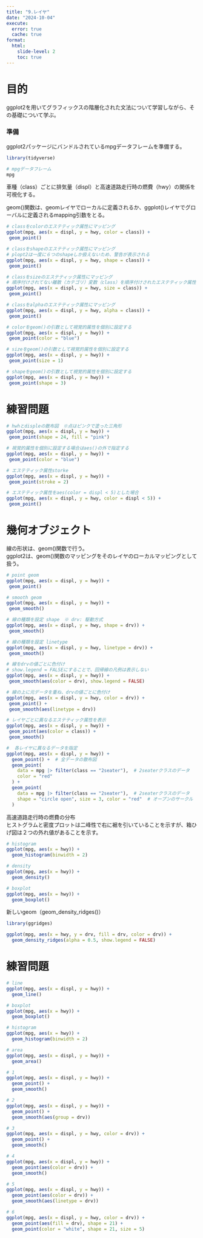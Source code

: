 ```yaml
---
title: "9.レイヤ"
date: "2024-10-04"
execute: 
  error: true
  cache: true
format:
  html: 
    slide-level: 2
    toc: true
---
```


# 目的
ggplot2を用いてグラフィックスの階層化された文法について学習しながら、その基礎について学ぶ。

### 準備
ggplot2パッケージにバンドルされているmpgデータフレームを準備する。
```r
library(tidyverse)

# mpgデータフレーム
mpg
```

車種（class）ごとに排気量（displ）と高速道路走行時の燃費（hwy）の関係を可視化する。  

geom()関数は、geomレイヤでローカルに定義されるか、ggplot()レイヤでグローバルに定義されるmapping引数をとる。
```r
# classをcolorのエステティック属性にマッピング
ggplot(mpg, aes(x = displ, y = hwy, color = class)) +
 geom_point()

# classをshapeのエステティック属性にマッピング
# plopt2は一度に６つのshapeしか扱えないため、警告が表示される
ggplot(mpg, aes(x = displ, y = hwy, shape = class)) +
 geom_point()

# classをsizeのエステティック属性にマッピング
# 順序付けされてない離散（カテゴリ）変数（class）を順序付けされたエステティック属性（size）にマッピングするため、警告が発生する。
ggplot(mpg, aes(x = displ, y = hwy, size = class)) +
 geom_point()

# classをalphaのエステティック属性にマッピング
ggplot(mpg, aes(x = displ, y = hwy, alpha = class)) +
 geom_point()

# colorをgeom()の引数として視覚的属性を個別に設定する
ggplot(mpg, aes(x = displ, y = hwy)) +
 geom_point(color = "blue")

# sizeをgeom()の引数として視覚的属性を個別に設定する
ggplot(mpg, aes(x = displ, y = hwy)) +
 geom_point(size = 1)

# shapeをgeom()の引数として視覚的属性を個別に設定する
ggplot(mpg, aes(x = displ, y = hwy)) +
 geom_point(shape = 3)
```

# 練習問題
```r
# hwhとdispleの散布図　※点はピンクで塗った三角形
ggplot(mpg, aes(x = displ, y = hwy)) +
 geom_point(shape = 24, fill = "pink")

# 視覚的属性を個別に設定する場合はaes()の外で指定する
ggplot(mpg, aes(x = displ, y = hwy)) +
 geom_point(color = "blue")

# エステティック属性storke
ggplot(mpg, aes(x = displ, y = hwy)) +
 geom_point(stroke = 2)

# エステティック属性をaes(color = displ < 5)とした場合
ggplot(mpg, aes(x = displ, y = hwy, color = displ < 5)) +
 geom_point()
```

# 幾何オブジェクト
線の形状は、geom()関数で行う。  
ggplot2は、geom()関数のマッピングをそのレイヤのローカルマッピングとして扱う。
```r
# point geom
ggplot(mpg, aes(x = displ, y = hwy)) +
 geom_point()

# smooth geom
ggplot(mpg, aes(x = displ, y = hwy)) +
 geom_smooth()

# 線の種類を設定 shape　※ drv: 駆動方式
ggplot(mpg, aes(x = displ, y = hwy, shape = drv)) +
 geom_smooth()

# 線の種類を設定 linetype
ggplot(mpg, aes(x = displ, y = hwy, linetype = drv)) +
 geom_smooth()

# 線をdrvの値ごとに色付け
# show.legend = FALSEにすることで、回帰線の凡例は表示しない
ggplot(mpg, aes(x = displ, y = hwy)) +
 geom_smooth(aes(color = drv), show.legend = FALSE)

# 線の上に元データを重ね、drvの値ごとに色付け
ggplot(mpg, aes(x = displ, y = hwy, color = drv)) +
 geom_point() +
 geom_smooth(aes(linetype = drv))

# レイヤごとに異なるエステティック属性を表示
ggplot(mpg, aes(x = displ, y = hwy)) +
 geom_point(aes(color = class)) +
 geom_smooth()

#  各レイヤに異なるデータを指定
ggplot(mpg, aes(x = displ, y = hwy)) +
  geom_point() +  # 全データの散布図
  geom_point(
    data = mpg |> filter(class == "2seater"),  # 2seaterクラスのデータ
    color = "red"
  ) +
  geom_point(
    data = mpg |> filter(class == "2seater"),  # 2seaterクラスのデータ
    shape = "circle open", size = 3, color = "red"  # オープンのサークル
  )
```

高速道路走行時の燃費の分布  
ヒストグラムと密度プロットは二峰性で右に裾を引いていることを示すが、箱ひげ図は２つの外れ値があることを示す。
```r
# histogram
ggplot(mpg, aes(x = hwy)) +
  geom_histogram(binwidth = 2)

# density
ggplot(mpg, aes(x = hwy)) +
  geom_density()

# boxplot
ggplot(mpg, aes(x = hwy)) +
  geom_boxplot()
```

新しいgeom（geom_density_ridges()）
```r
library(ggridges)

ggplot(mpg, aes(x = hwy, y = drv, fill = drv, color = drv)) +
  geom_density_ridges(alpha = 0.5, show.legend = FALSE)
```

# 練習問題
```r
# line
ggplot(mpg, aes(x = displ, y = hwy)) +
  geom_line()

# boxplot
ggplot(mpg, aes(x = hwy)) +
  geom_boxplot()

# histogram
ggplot(mpg, aes(x = hwy)) +
  geom_histogram(binwidth = 2)

# area
ggplot(mpg, aes(x = displ, y = hwy)) +
  geom_area()

# 1
ggplot(mpg, aes(x = displ, y = hwy)) +
  geom_point() +
  geom_smooth()

# 2
ggplot(mpg, aes(x = displ, y = hwy)) +
  geom_point() +
  geom_smooth(aes(group = drv))

# 3
ggplot(mpg, aes(x = displ, y = hwy, color = drv)) +
  geom_point() +
  geom_smooth()

# 4
ggplot(mpg, aes(x = displ, y = hwy)) +
  geom_point(aes(color = drv)) +
  geom_smooth()

# 5
ggplot(mpg, aes(x = displ, y = hwy)) +
  geom_point(aes(color = drv)) +
  geom_smooth(aes(linetype = drv))

# 6
ggplot(mpg, aes(x = displ, y = hwy, color = drv)) +
  geom_point(aes(fill = drv), shape = 21) +
  geom_point(color = "white", shape = 21, size = 5)
```